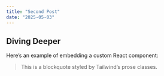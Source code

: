 ```yaml
---
title: "Second Post"
date: "2025-05-03"
---
```


## Diving Deeper

Here’s an example of embedding a custom React component:

<blockquote className="border-l-4 pl-4 italic">
  This is a blockquote styled by Tailwind’s prose classes.
</blockquote>